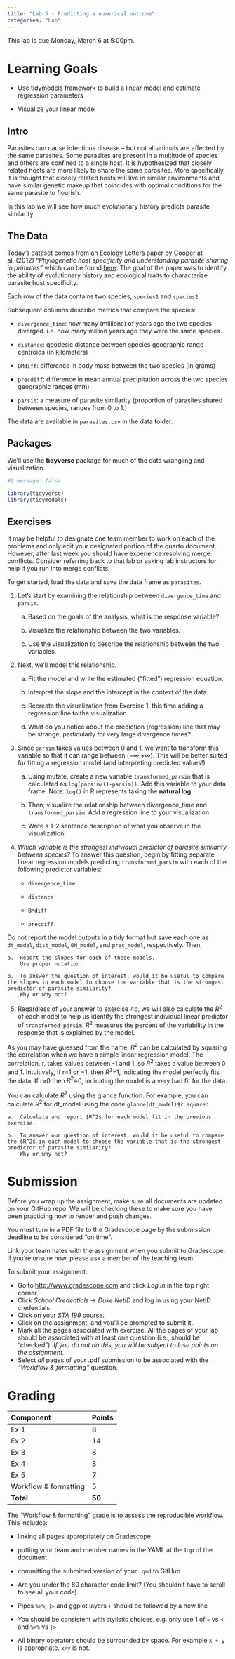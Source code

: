 ```yaml
---
title: "Lab 5 - Predicting a numerical outcome"
categories: "Lab"
---
```


::: callout-important
This lab is due Monday, March 6 at 5:00pm.
:::

# Learning Goals

-   Use tidymodels framework to build a linear model and estimate regression parameters

-   Visualize your linear model

## Intro

Parasites can cause infectious disease -- but not all animals are affected by the same parasites.
Some parasites are present in a multitude of species and others are confined to a single host.
It is hypothesized that closely related hosts are more likely to share the same parasites.
More specifically, it is thought that closely related hosts will live in similar environments and have similar genetic makeup that coincides with optimal conditions for the same parasite to flourish.

In this lab we will see how much evolutionary history predicts parasite similarity.

## The Data

Today's dataset comes from an Ecology Letters paper by Cooper at al. (2012) *"Phylogenetic host specificity and understanding parasite sharing in primates"* which can be found [here](https://onlinelibrary.wiley.com/doi/10.1111/j.1461-0248.2012.01858.x).
The goal of the paper was to identify the ability of evolutionary history and ecological traits to characterize parasite host specificity.

Each row of the data contains two species, `species1` and `species2`.

Subsequent columns describe metrics that compare the species:

-   `divergence_time`: how many (millions) of years ago the two species diverged.
    i.e. how many million years ago they were the same species.

-   `distance`: geodesic distance between species geographic range centroids (in kilometers)

-   `BMdiff`: difference in body mass between the two species (in grams)

-   `precdiff`: difference in mean annual precipitation across the two species geographic ranges (mm)

-   `parsim`: a measure of parasite similarity (proportion of parasites shared between species, ranges from 0 to 1.)

The data are available in `parasites.csv` in the data folder.

## Packages

We'll use the **tidyverse** package for much of the data wrangling and visualization.

```r
#| message: false

library(tidyverse)
library(tidymodels)
```

## Exercises

::: callout-important
It may be helpful to designate one team member to work on each of the problems and only edit your designated portion of the quarto document.
However, after last week you should have experience resolving merge conflicts.
Consider referring back to that lab or asking lab instructors for help if you run into merge conflicts.
:::

To get started, load the data and save the data frame as `parasites`.

1.  Let's start by examining the relationship between `divergence_time` and `parsim`.

    a.  Based on the goals of the analysis, what is the response variable?

    b.  Visualize the relationship between the two variables.

    c.  Use the visualization to describe the relationship between the two variables.

2.  Next, we'll model this relationship.

    a.  Fit the model and write the estimated ("fitted") regression equation.

    b.  Interpret the slope and the intercept in the context of the data.

    c.  Recreate the visualization from Exercise 1, this time adding a regression line to the visualization.

    d.  What do you notice about the prediction (regression) line that may be strange, particularly for very large divergence times?

3.  Since `parsim` takes values between 0 and 1, we want to transform this variable so that it can range between (−∞,+∞).
    This will be better suited for fitting a regression model (and interpreting predicted values!)

    a.  Using mutate, create a new variable `transformed_parsim` that is calculated as `log(parsim/(1-parsim))`.
        Add this variable to your data frame.
        Note: `log()` in R represents taking the **natural log**.

    b.  Then, visualize the relationship between divergence_time and `transformed_parsim`.
        Add a regression line to your visualization.

    c.  Write a 1-2 sentence description of what you observe in the visualization.

4.  *Which variable is the strongest individual predictor of parasite similarity between species?* To answer this question, begin by fitting separate linear regression models predicting `transformed_parsim` with each of the following predictor variables:

    -   `divergence_time`

    -   `distance`

    -   `BMdiff`

    -   `precdiff`

Do not report the model outputs in a tidy format but save each one as `dt_model`, `dist_model`, `BM_model`, and `prec_model`, respectively.
Then,

    a.  Report the slopes for each of these models.
        Use proper notation.

    b.  To answer the question of interest, would it be useful to compare the slopes in each model to choose the variable that is the strongest predictor of parasite similarity?
        Why or why not?

5.  Regardless of your answer to exercise 4b, we will also calculate the $R^2$ of each model to help us identify the strongest individual linear predictor of `transformed_parsim`. $R^2$ measures the percent of the variability in the response that is explained by the model.

As you may have guessed from the name, $R^2$ can be calculated by squaring the correlation when we have a simple linear regression model.
The correlation, r, takes values between -1 and 1, so $R^2$ takes a value between 0 and 1.
Intuitively, if r=1 or −1, then $R^2$=1, indicating the model perfectly fits the data.
If r≈0 then $R^2$≈0, indicating the model is a very bad fit for the data.

You can calculate $R^2$ using the glance function.
For example, you can calculate $R^2$ for dt_model using the code `glance(dt_model)$r.squared`.

    a.  Calculate and report $R^2$ for each model fit in the previous exercise.

    b.  To answer our question of interest, would it be useful to compare the $R^2$ in each model to choose the variable that is the strongest predictor of parasite similarity?
        Why or why not?

# Submission

::: callout-warning
Before you wrap up the assignment, make sure all documents are updated on your GitHub repo.
We will be checking these to make sure you have been practicing how to render and push changes.

You must turn in a PDF file to the Gradescope page by the submission deadline to be considered "on time".

Link your teammates with the assignment when you submit to Gradescope. If you're unsure how, please ask a member of the teaching team.
:::

To submit your assignment:

-   Go to <http://www.gradescope.com> and click *Log in* in the top right corner.
-   Click *School Credentials* $\rightarrow$ *Duke NetID* and log in using your NetID credentials.
-   Click on your *STA 199* course.
-   Click on the assignment, and you'll be prompted to submit it.
-   Mark all the pages associated with exercise. All the pages of your lab should be associated with at least one question (i.e., should be "checked"). *If you do not do this, you will be subject to lose points on the assignment.*
-   Select *all* pages of your .pdf submission to be associated with the *"Workflow & formatting"* question.

# Grading

| Component             | Points |
|:----------------------|:-------|
| Ex 1                  | 8      |
| Ex 2                  | 14     |
| Ex 3                  | 8      |
| Ex 4                  | 8      |
| Ex 5                  | 7      |
| Workflow & formatting | 5      |
| **Total**             | **50** |

::: callout-note
The "Workflow & formatting" grade is to assess the reproducible workflow.
This includes: 

- linking all pages appropriately on Gradescope 

- putting your team and member names in the YAML at the top of the document 

- committing the submitted version of your `.qmd` to GitHub 

- Are you under the 80 character code limit?
(You shouldn't have to scroll to see all your code).

- Pipes `%>%`, `|>` and ggplot layers `+` should be followed by a new line 

- You should be consistent with stylistic choices, e.g. only use 1 of `=` vs `<-` and `%>%` vs `|>` 

- All binary operators should be surrounded by space. For example `x + y` is appropriate.
`x+y` is not.
:::
